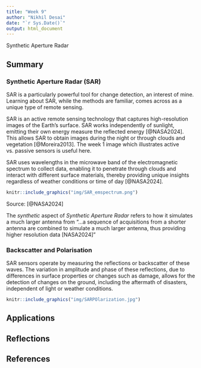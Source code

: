 ```yaml
---
title: "Week 9"
author: "Nikhil Desai"
date: "`r Sys.Date()`"
output: html_document
---
```


Synthetic Aperture Radar

## Summary

### Synthetic Aperture Radar (SAR) 

SAR is a particularly powerful tool for change detection, an interest of mine. Learning about SAR, while the methods are familiar, comes across as a unique type of remote sensing. 

SAR is an active remote sensing technology that captures high-resolution images of the Earth's surface. SAR works independently of sunlight, emitting their own energy measure the reflected energy [@NASA2024]. This allows SAR to obtain images during the night or through clouds and vegetation [@Moreira2013]. The week 1 image which illustrates active vs. passive sensors is useful here.

SAR uses wavelengths in the microwave band of the electromagnetic spectrum to collect data, enabling it to penetrate through clouds and interact with different surface materials, thereby providing unique insights regardless of weather conditions or time of day [@NASA2024].

```r
knitr::include_graphics("img/SAR_emspectrum.png")
```
Source: [@NASA2024]

The *synthetic* aspect of *Synthetic Aperture Radar* refers to how it simulates a much larger antenna from "...a sequence of acquisitions from a shorter antenna are combined to simulate a much larger antenna, thus providing higher resolution data [NASA2024]"

### Backscatter and Polarisation 

SAR sensors operate by measuring the reflections or backscatter of these waves. The variation in amplitude and phase of these reflections, due to differences in surface properties or changes such as damage, allows for the detection of changes on the ground, including the aftermath of disasters, independent of light or weather conditions.

```r
knitr::include_graphics("img/SARPOlarization.jpg")
```

## Applications

## Reflections

## References
